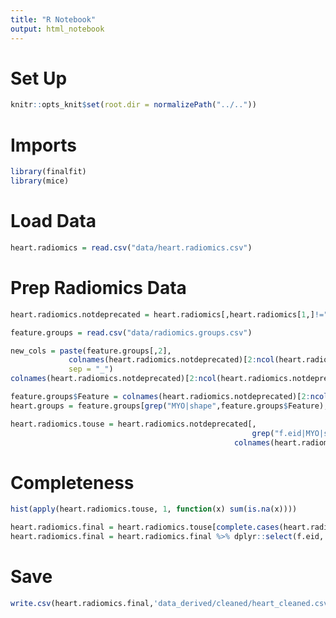 ```yaml
---
title: "R Notebook"
output: html_notebook
---
```


# Set Up
```r
knitr::opts_knit$set(root.dir = normalizePath("../.."))
```

# Imports
```r
library(finalfit)
library(mice)
```

# Load Data
```r
heart.radiomics = read.csv("data/heart.radiomics.csv")
```

# Prep Radiomics Data
```r
heart.radiomics.notdeprecated = heart.radiomics[,heart.radiomics[1,]!="Deprecated"]
```

```r
feature.groups = read.csv("data/radiomics.groups.csv")
```

```r
new_cols = paste(feature.groups[,2],
             colnames(heart.radiomics.notdeprecated)[2:ncol(heart.radiomics.notdeprecated)],
             sep = "_")
colnames(heart.radiomics.notdeprecated)[2:ncol(heart.radiomics.notdeprecated)] = new_cols
```

```r
feature.groups$Feature = colnames(heart.radiomics.notdeprecated)[2:ncol(heart.radiomics.notdeprecated)]
heart.groups = feature.groups[grep("MYO|shape",feature.groups$Feature),2]
```


```r
heart.radiomics.touse = heart.radiomics.notdeprecated[,
                                                      grep("f.eid|MYO|shape",
                                                  colnames(heart.radiomics.notdeprecated))]
```



# Completeness
```r
hist(apply(heart.radiomics.touse, 1, function(x) sum(is.na(x))))
```

```r
heart.radiomics.final = heart.radiomics.touse[complete.cases(heart.radiomics.touse),]
heart.radiomics.final = heart.radiomics.final %>% dplyr::select(f.eid, everything())
```

# Save
```r
write.csv(heart.radiomics.final,'data_derived/cleaned/heart_cleaned.csv', row.names = FALSE)
```
